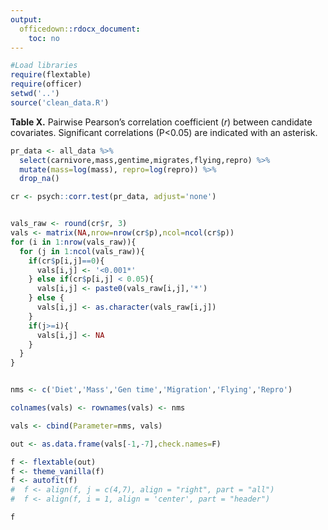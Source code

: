 ```yaml
---
output:
  officedown::rdocx_document:
    toc: no
---
```


```r

#Load libraries
require(flextable)
require(officer)
setwd('..')
source('clean_data.R')
```

**Table X.** Pairwise Pearson's correlation coefficient (*r*) between candidate covariates. Significant correlations (P<0.05) are indicated with an asterisk.

```r
pr_data <- all_data %>%
  select(carnivore,mass,gentime,migrates,flying,repro) %>%
  mutate(mass=log(mass), repro=log(repro)) %>%
  drop_na()

cr <- psych::corr.test(pr_data, adjust='none')


vals_raw <- round(cr$r, 3)
vals <- matrix(NA,nrow=nrow(cr$p),ncol=ncol(cr$p))
for (i in 1:nrow(vals_raw)){
  for (j in 1:ncol(vals_raw)){
    if(cr$p[i,j]==0){
      vals[i,j] <- '<0.001*'
    } else if(cr$p[i,j] < 0.05){
      vals[i,j] <- paste0(vals_raw[i,j],'*')
    } else { 
      vals[i,j] <- as.character(vals_raw[i,j])
    }
    if(j>=i){
      vals[i,j] <- NA
    }
  }
}


nms <- c('Diet','Mass','Gen time','Migration','Flying','Repro')

colnames(vals) <- rownames(vals) <- nms

vals <- cbind(Parameter=nms, vals)

out <- as.data.frame(vals[-1,-7],check.names=F)

f <- flextable(out)
f <- theme_vanilla(f)
f <- autofit(f)
#  f <- align(f, j = c(4,7), align = "right", part = "all")
#  f <- align(f, i = 1, align = 'center', part = "header")

f
```
